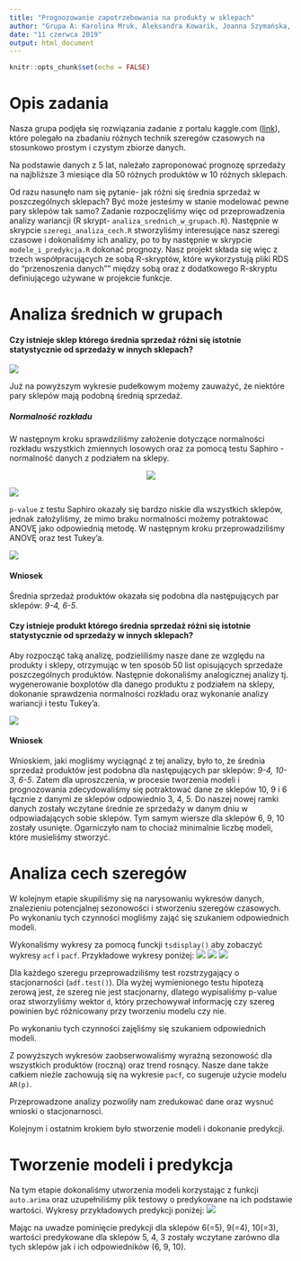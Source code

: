 ```yaml
---
title: "Prognozowanie zapotrzebowania na produkty w sklepach"
author: "Grupa A: Karolina Mruk, Aleksandra Kowarik, Joanna Szymańska, Sandra Sobór, Izabela Stobiecka, Anita Księżak"
date: "11 czerwca 2019"
output: html_document
---
```


```r
knitr::opts_chunk$set(echo = FALSE)
```

# Opis zadania

Nasza grupa podjęła się rozwiązania zadanie z portalu kaggle.com ([link](https://www.kaggle.com/c/demand-forecasting-kernels-only/overview?fbclid=IwAR1_03Sg2Zzgsaez4v6itwCSZE_B_TEBMLUUm8ogfp8_ZF5cjcsRGo0I3cg)), które polegało na zbadaniu różnych technik szeregów czasowych na stosunkowo prostym i czystym zbiorze danych.

Na podstawie danych z 5 lat, należało zaproponować prognozę sprzedaży na najbliższe 3 miesiące dla 50 różnych produktów w 10 różnych sklepach.

Od razu nasunęło nam się pytanie- jak różni się średnia sprzedaż w poszczególnych sklepach? Być może jesteśmy w stanie modelować pewne pary sklepów tak samo? Zadanie rozpoczęliśmy więc od przeprowadzenia analizy wariancji (R skrypt- `analiza_srednich_w_grupach.R`). Następnie w skrypcie `szeregi_analiza_cech.R` stworzyliśmy interesujące nasz szeregi czasowe i dokonaliśmy ich analizy, po to by następnie w skrypcie `modele_i_predykcja.R` dokonać prognozy. Nasz projekt składa się więc z trzech współpracujących ze sobą R-skryptów, które wykorzystują pliki RDS do "przenoszenia danych"" między sobą oraz z dodatkowego R-skryptu definiującego używane w projekcie funkcje. 

# Analiza średnich w grupach

#### Czy istnieje sklep którego średnia sprzedaż różni się istotnie statystycznie od sprzedaży w innych sklepach?
![](an.png)

Już na powyższym wykresie pudełkowym możemy zauważyć, że niektóre pary sklepów mają podobną średnią sprzedaż. 
 
##### Normalność rozkładu
W następnym kroku sprawdziliśmy założenie dotyczące normalności rozkładu wszystkich zmiennych losowych oraz za pomocą testu Saphiro - normalność danych z podziałem na sklepy.

<center>
![](pvalue.png)
</center>

![](qq_all.png)

`p-value` z testu Saphiro okazały się bardzo niskie dla wszystkich sklepów, jednak założyliśmy, że mimo braku normalności możemy potraktować ANOVĘ jako odpowiednią metodę.
W następnym kroku przeprowadziliśmy ANOVĘ oraz test Tukey'a.

![](tukey.png)

#### Wniosek
Średnia sprzedaż produktów okazała się podobna dla następujących par sklepów: _9-4, 6-5_.

#### Czy istnieje produkt którego średnia sprzedaż różni się istotnie statystycznie od sprzedaży w innych sklepach? 

Aby rozpocząć taką analizę, podzieliliśmy nasze dane ze względu na produkty i sklepy, otrzymując w ten sposób 50 list opisujących sprzedaże poszczególnych produktów. Następnie dokonaliśmy analogicznej analizy tj. wygenerowanie boxplotów dla danego produktu z podziałem na sklepy, dokonanie sprawdzenia normalności rozkładu oraz wykonanie analizy wariancji i testu Tukey'a.

![](an50.png)

#### Wniosek 
Wnioskiem, jaki mogliśmy wyciągnąć z tej analizy, było to, że średnia sprzedaż produktów jest podobna dla następujących par sklepów: _9-4, 10-3, 6-5_. Zatem dla uproszczenia, w procesie tworzenia modeli i prognozowania zdecydowaliśmy się potraktować dane ze sklepów 10, 9 i 6 łącznie z danymi ze sklepów odpowiednio 3, 4, 5. Do naszej nowej ramki danych zostały wczytane średnie ze sprzedaży w danym dniu w odpowiadających sobie sklepów. Tym samym wiersze dla sklepów 6, 9, 10 zostały usunięte. Ogarniczyło nam to chociaż minimalnie liczbę modeli, które musieliśmy stworzyć.

# Analiza cech szeregów
W kolejnym etapie skupiliśmy się na narysowaniu wykresów danych, znalezieniu potencjalnej
sezonowości i stworzeniu szeregów czasowych. Po wykonaniu tych czynności
mogliśmy zająć się szukaniem odpowiednich modeli.

Wykonaliśmy wykresy za pomocą funckji `tsdisplay()` aby zobaczyć wykresy `acf` i `pacf`. Przykładowe wykresy poniżej:
![](Rplot.png)
![](display1.png)
![](display2.png)



Dla każdego szeregu przeprowadziliśmy test rozstrzygający o stacjonarności (`adf.test()`). 
Dla wyżej wymienionego testu hipotezą zerową jest, że szereg nie
jest stacjonarny, dlatego wypisaliśmy p-value oraz stworzyliśmy wektor `d`, który
przechowywał informację czy szereg powinien być różnicowany przy tworzeniu
modelu czy nie. 

Po wykonaniu tych czynności zajęliśmy się szukaniem odpowiednich modeli.

Z powyższych wykresów zaobserwowaliśmy wyraźną sezonowość dla wszystkich produktów (roczną) oraz trend rosnący. Nasze dane także całkiem nieźle zachowują się na wykresie `pacf`, co sugeruje użycie modelu `AR(p)`.

Przeprowadzone analizy pozwoliły nam zredukować dane oraz wysnuć wnioski o stacjonarnosci. 

Kolejnym i ostatnim krokiem było stworzenie modeli i dokonanie predykcji.

# Tworzenie modeli i predykcja

Na tym etapie dokonaliśmy utworzenia modeli korzystając z funkcji `auto.arima` oraz uzupełniliśmy plik testowy o predykowane na ich podstawie wartości. Wykresy przykładowych predykcji poniżej:
![](arima.png)

Mając na uwadze pominięcie predykcji dla sklepów 6(=5), 9(=4), 10(=3), wartości predykowane dla sklepów 5, 4, 3 zostały wczytane zarówno dla tych sklepów jak i ich odpowiedników (6, 9, 10).





